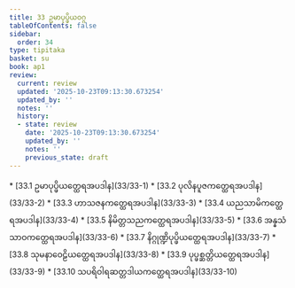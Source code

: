 ```yaml
---
title: 33 ဥမာပုပ္ဖိယဝဂ္ဂ
tableOfContents: false
sidebar:
  order: 34
type: tipitaka
basket: su
book: ap1
review:
  current: review
  updated: '2025-10-23T09:13:30.673254'
  updated_by: ''
  notes: ''
  history:
  - state: review
    date: '2025-10-23T09:13:30.673254'
    updated_by: ''
    notes: ''
    previous_state: draft
---
```



<ReviewStatus review={frontmatter.review} showDetails={true} />

<HypothesisAnnotation frontmatter={frontmatter} />

<DynamicBreadcrumb />



<TableOfContents book="ap1" section="33">
* [33.1 ဥမာပုပ္ဖိယတ္ထေရအပဒါန](33/33-1)
* [33.2 ပုလိနပူဇကတ္ထေရအပဒါန](33/33-2)
* [33.3 ဟာသဇနကတ္ထေရအပဒါန](33/33-3)
* [33.4 ယညသာမိကတ္ထေရအပဒါန](33/33-4)
* [33.5 နိမိတ္တသညကတ္ထေရအပဒါန](33/33-5)
* [33.6 အန္နသံသာဝကတ္ထေရအပဒါန](33/33-6)
* [33.7 နိဂ္ဂုဏ္ဍိပုပ္ဖိယတ္ထေရအပဒါန](33/33-7)
* [33.8 သုမနာဝေဠိယတ္ထေရအပဒါန](33/33-8)
* [33.9 ပုပ္ဖစ္ဆတ္တိယတ္ထေရအပဒါန](33/33-9)
* [33.10 သပရိဝါရဆတ္တဒါယကတ္ထေရအပဒါန](33/33-10)
</TableOfContents>